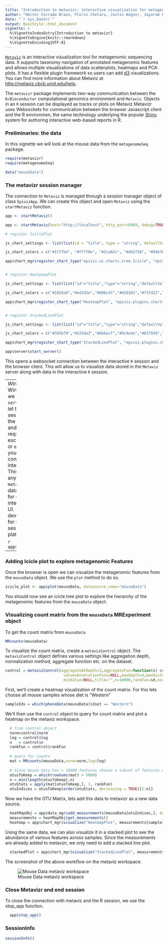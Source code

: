 ```yaml
---
title: "Introduction to metavizr: interactive visualization for metagenomics"
author: "Héctor Corrada Bravo, Florin Chelaru, Justin Wagner, Jayaram Kancherla, Joseph Paulson"
date: "`r Sys.Date()`"
output: BiocStyle::html_document
vignette: >
  %\VignetteIndexEntry{Introduction to metavizr}
  %\VignetteEngine{knitr::rmarkdown}
  %\VignetteEncoding{UTF-8}
---
```


[`Metaviz`](http://metaviz.cbcb.umd.edu) is an interactive visualization tool for metagenomic sequencing data. It supports taxonomy navigation of annotated metagenomic features and allows multiple visualizations of data scatterplots, heatmaps and PCA plots. It has a flexible plugin framework so users can add [d3](http://d3js.org/) visualizations. You can find more information about Metaviz at [http://metaviz.cbcb.umd.edu/help](http://metaviz.cbcb.umd.edu/help).

The `metavizr` package implements two-way communication between the `R/Bioconductor` computational genomics environment and `Metaviz`. Objects in an `R` session can be displayed as tracks or plots on Metaviz Metavizr uses Websockets for communication between the browser Javascript client and the R environmen, the same technology underlying the popular [Shiny](http://www.rstudio.com/shiny/) system for authoring interactive web-based reports in R.

### Preliminaries: the data

In this vignette we will look at the mouse data from the `metagenomeSeq` package.

```r
require(metavizr)
require(metagenomeSeq)

data("mouseData")
```

### The metavizr session manager

The connection to `Metaviz` is managed through a session manager object of class `EpivizApp`. We can create this object and open `Metaviz` using the `startMetaviz` function.

```r
app <- startMetaviz()
```

```r

app <- startMetaviz(host="http://localhost", http_port=8989, debug=TRUE, open_browser=FALSE, non_interactive=TRUE, try_ports=TRUE)

# register IciclePlot

js_chart_settings <- list(list(id = "title", type = "string", defaultValue = "", label = "Title", possibleValues = NULL), list(id = "marginTop", type = "number", defaultValue = 50, label = "Top margin", possibleValues = NULL), list(id = "marginBottom", type = "number", defaultValue = 23, label = "Bottom margin", possibleValues = NULL), list(id = "marginLeft", type = "number", defaultValue = 20, label = "Left margin", possibleValues = NULL), list(id = "marginRight", type = "number", defaultValue = 10, label = "Right margin", possibleValues = NULL))

js_chart_colors = c("#1f77b4", "#ff7f0e", "#2ca02c", "#d62728", "#9467bd", "#8c564b", "#e377c2", "#7f7f7f", "#bcbd22", "#17becf")

app$chart_mgr$register_chart_type("epiviz.ui.charts.tree.Icicle", "epiviz.ui.charts.tree.Icicle", js_chart_settings=js_chart_settings, js_chart_colors=js_chart_colors)


# register HeatpmapPlot

js_chart_settings <- list(list("id"="title","type"="string","defaultValue"="","label"="Title","possibleValues"=NULL),list("id"="marginTop","type"="number","defaultValue"=80,"label"="Top margin","possibleValues"=NULL),list("id"="marginBottom","type"="number","defaultValue"=40,"label"="Bottom margin","possibleValues"=NULL),list("id"="marginLeft","type"="number","defaultValue"=120,"label"="Left margin","possibleValues"=NULL),list("id"="marginRight","type"="number","defaultValue"=40,"label"="Right margin","possibleValues"=NULL),list("id"="measurementGroupsAggregator","type"="categorical","defaultValue"="mean-stdev","label"="Aggregator for measurement groups","possibleValues"=list("mean-stdev","quartiles","count","min","max","sum")),list("id"="colLabel","type"="measurementsMetadata","defaultValue"="colLabel","label"="Columns labels","possibleValues"=NULL),list("id"="rowLabel","type"="measurementsAnnotation","defaultValue"="name","label"="Row labels","possibleValues"=NULL),list("id"="showColorsForRowLabels","type"="boolean","defaultValue"=FALSE,"label"="Row labels as colors","possibleValues"=NULL),list("id"="maxColumns","type"="number","defaultValue"=40,"label"="Max columns","possibleValues"=NULL),list("id"="yMin","type"="number","defaultValue"="default","label"="Min Value","possibleValues"=NULL),list("id"="yMax","type"="number","defaultValue"="default","label"="Max Value","possibleValues"=NULL),list("id"="cluster","type"="categorical","defaultValue"="rows","label"="Cluster","possibleValues"=list("none","rows","columns","both")),list("id"="clusteringAlg","type"="categorical","defaultValue"="none","label"="Clustering Algorithm","possibleValues"=list("none","agglomerative")),list("id"="clusteringMetric","type"="categorical","defaultValue"="euclidean","label"="Clustering Metric","possibleValues"=list("euclidean")),list("id"="clusteringLinkage","type"="categorical","defaultValue"="complete","label"="Clustering Linkage","possibleValues"=list("complete")),list("id"="showDendrogram","type"="boolean","defaultValue"=TRUE,"label"="Show Dendrogram","possibleValues"=NULL))

js_chart_colors = c("#1859a9","#ed2d2e","#008c47","#010101","#f37d22","#662c91","#a11d20","#b33893")

app$chart_mgr$register_chart_type("HeatmapPlot", "epiviz.plugins.charts.HeatmapPlot", js_chart_settings=js_chart_settings, js_chart_colors=js_chart_colors)


# register StackedLinePlot

js_chart_settings <- list(list("id"="title","type"="string","defaultValue"="","label"="Title","possibleValues"=NULL),list("id"="marginTop","type"="number","defaultValue"=30,"label"="Top margin","possibleValues"=NULL),list("id"="marginBottom","type"="number","defaultValue"=50,"label"="Bottom margin","possibleValues"=NULL),list("id"="marginLeft","type"="number","defaultValue"=30,"label"="Left margin","possibleValues"=NULL),list("id"="marginRight","type"="number","defaultValue"=15,"label"="Right margin","possibleValues"=NULL),list("id"="measurementGroupsAggregator","type"="categorical","defaultValue"="mean-stdev","label"="Aggregator for measurement groups","possibleValues"=list("mean-stdev","quartiles","count","min","max","sum")),list("id"="colLabel","type"="measurementsMetadata","defaultValue"="colLabel","label"="Color by","possibleValues"=NULL),list("id"="rowLabel","type"="measurementsAnnotation","defaultValue"="name","label"="Labels","possibleValues"=NULL),list("id"="offset","type"="categorical","defaultValue"="zero","label"="Offset","possibleValues"=list("zero","wiggle")),list("id"="interpolation","type"="categorical","defaultValue"="step-after","label"="Interpolation","possibleValues"=list("linear","step-before","step-after","basis","basis-open","basis-closed","bundle","cardinal","cardinal-open","monotone")),list("id"="scaleToPercent","type"="boolean","defaultValue"=TRUE,"label"="Scale to Percent","possibleValues"=NULL),list("id"="useGroupBy","type"="boolean","defaultValue"=FALSE,"label"="Use Group by","possibleValues"=NULL),list("id"="groupBy","type"="measurementsAnnotation","defaultValue"="name","label"="Group By","possibleValues"=NULL),list("id"="hoverOpacity","type"="number","defaultValue"=0.6,"label"="Hover Opacity","possibleValues"=NULL))

js_chart_colors = c("#393b79","#5254a3","#6b6ecf","#9c9ede","#637939","#8ca252","#b5cf6b","#cedb9c","#8c6d31","#bd9e39","#e7ba52","#e7cb94","#843c39","#ad494a","#d6616b","#e7969c","#7b4173","#a55194","#ce6dbd","#de9ed6")

app$chart_mgr$register_chart_type("StackedLinePlot", "epiviz.plugins.charts.StackedLinePlot", js_chart_settings=js_chart_settings, js_chart_colors=js_chart_colors)

app$server$start_server()

```
This opens a websocket connection between the interactive `R` session and the browser client. This will allow us to visualize data stored in the `Metaviz` server along with data in the interactive `R` session.

----
*Windows users:* In Windows platforms we need to use the `service` function to let the interactive `R` session connect to the `epiviz` web app and serve data requests. We then escape (using `ctl-c` or `esc` depending on your environment) to continue with the interactive `R` session. This is required anytime you want `metavizr` to serve data to the web app, for example, when interacting with the UI. (We are actively developing support for non-blocking sessions in Windows platforms).

```r
app$server$service()
```
----

### Adding Icicle plot to explore metagenomic Features

Once the browser is open we can visualize the metagenomic features from the `mouseData` object. We use the `plot` method to do so. 

```r
icicle_plot <- app$plot(mouseData, datasource_name="mouseData")
```

You should now see an icicle tree plot to explore the hierarchy of the metagenomic features from the `mouseData` object.

### Visualizing count matrix from the `mouseData` MRExperiment object

To get the count matrix from `mouseData`

```r
MRcounts(mouseData)
```

To visualize the count matrix, create a `metavizControl` object. The `metavizControl` object defines various settings like aggregation depth, normalization method, aggregate function etc. on the dataset.

```r
control = metavizControl(aggregateAtDepth=3,aggregateFun=function(x) colSums(x),
                          valuesAnnotationFuns=NULL,maxDepth=4,maxHistory=3,maxValue=NULL,
                          minValue=NULL,title="",n=10000,rankFun=sd,norm=TRUE,log=FALSE)
```

First, we'll create a heatmap visualization of the count matrix. For this lets choose all mouse samples whose diet is "Western"

```r
sampleIds = which(phenoData(mouseData)$diet == "Western")
```

We'll then use the `control` object to query for count matrix and plot a heatmap on the metaviz workspace.

```r

  # from control object
  norm=control$norm
  log = control$log
  n   = control$n
  rankFun = control$rankFun
  
  # query for counts
  mat = MRcounts(mouseData,norm=norm,log=log)
  
  # Since mouse data has > 10000 features choose a subset of features where normalized count values are > 5000
  otusToKeep = which(rowSums(mat) > 5000)
  n = min(length(otusToKeep),n)
  otuStats = apply(mat[otusToKeep,], 1, rankFun)
  otuIndices = otusToKeep[order(otuStats, decreasing = TRUE)[1:n]]
```

Now we have the OTU Matrix, lets add this data to metavizr as a new data source.

```r
  heatMapObj = app$data_mgr$add_measurements(mouseData[otuIndices,], datasource_name = "heatmapObj")
  measurements = heatMapObj$get_measurements()
  heatmap = app$chart_mgr$visualize("HeatmapPlot", measurements[sampleIds])
```

Using the same data, we can also visualize it in a stacked plot to see the abundance of various features across samples. Since the measurements are already added to metavizr, we only need to add a stacked line plot. 

```r
  stackedPlot = app$chart_mgr$visualize("StackedLinePlot", measurements[sampleIds])
```

The screenshot of the above workflow on the metaviz workspace.

![Mouse Data metaviz workspace](images/Metaviz.png)


### Close Metavizr and end session

To close the connection with metaviz and the R session, we use the stop_app function.

```r
  app$stop_app()
```

### SessionInfo

```r
sessionInfo()
```


